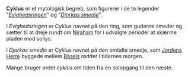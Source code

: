 {{title:Cyklus}}
{{author:Laura Holmegaard}}
{{timestamp:2011-01-10T16:35:13Z}}
{{copyright:Cyklus}}
'''Cyklus''' er et mytologisk begreb, som figurerer i de to legender "''[[Evighedsringen]]''" og "''[[Djorkas smedje]]''".

I ''Evighedsringen'' er Cyklus navnet på den ring, som guderne smeder og sætter til at dreje rundt om [[Niraham]] for i udvalgte perioder at skærme pladen mod sollys.

I ''Djorkas smedje'' er Cyklus navnet på den omtalte smedje, som [[Jordens Herre]] byggede mellem [[Básel|Básels]] rødder i tidernes morgen.

Mange bruger ordet ''cyklus'' om tiden fra én solopgang til den næste.